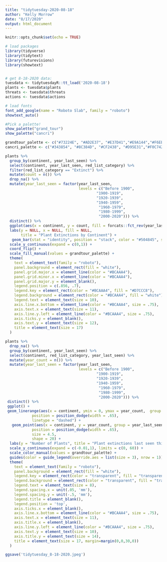 ```yaml
---
title: "tidytuesday-2020-08-18"
author: "Kelly Morrow"
date: "8/17/2020"
output: html_document
---
```


```r
knitr::opts_chunk$set(echo = TRUE)

# load packages
library(tidyverse)
library(tidytext)
library(futurevisions)
library(showtext)


# get 8-18-2020 data:
tuesdata <- tidytuesdayR::tt_load('2020-08-18')
plants <- tuesdata$plants
threats <- tuesdata$threats
actions <- tuesdata$actions

```

```r
# load fonts
font_add_google(name = "Roboto Slab", family = "roboto")
showtext_auto()

#Pick a palette!
show_palette("grand_tour")
show_palette("cancri")
```
```r
grandtour_palette <- c("#73224E", "#AD2E37", "#E37D41","#E9A144","#F6EBD1","#418D87","#2B5E3D")
cancri_palette <- c("#343854", "#8C384D", "#CF2438", "#D95E31","#F0C742","#F8F0E5")
```


```r
plants %>%
  group_by(continent, year_last_seen) %>%
  select(continent, year_last_seen, red_list_category) %>%
  filter(red_list_category == "Extinct") %>%
  mutate(count = n()) %>%
  drop_na() %>%
  mutate(year_last_seen = factor(year_last_seen,
                                 levels = c("Before 1900",
                                         "1900-1919",
                                         "1920-1939",
                                         "1940-1959",
                                          "1960-1979",
                                          "1980-1999",
                                          "2000-2020"))) %>%
  distinct() %>%
  ggplot(aes(x = continent, y = count, fill = forcats::fct_rev(year_last_seen))) +
  labs(y = NULL, x = NULL, fill = NULL,
       title = "Plant Extinctions by Continent") +
   geom_bar(stat = "identity", position = "stack", color = "#504845", size = .65) +
  scale_y_continuous(expand = c(0,1)) +
  coord_flip() +
  scale_fill_manual(values = grandtour_palette) +
  theme(
    text = element_text(family = "roboto"),
    panel.background = element_rect(fill = "white"),
    panel.grid.major.x = element_line(color = "#BCAAA4"),
    panel.grid.minor.x = element_line(color = "#BCAAA4"),
    panel.grid.major.y = element_blank(),
    legend.position = c(.856, .7),
    legend.key = element_rect(color = "#BCAAA4", fill = "#D7CCC8"),
    legend.background = element_rect(color = "#BCAAA4", fill = "white"),
    legend.text = element_text(size = 10),
    axis.line.x.bottom = element_line(color = "#BCAAA4", size = .75),
    axis.text.x = element_text(size = 11),
    axis.line.y.left = element_line(color = "#BCAAA4", size = .75),
    axis.ticks.y = element_blank(),
    axis.text.y = element_text(size = 12),
    title = element_text(size = 17)
  )
```

```r

plants %>%
  drop_na() %>%
  group_by(continent, year_last_seen) %>%
  select(continent, red_list_category, year_last_seen) %>%
  mutate(year_count = n()) %>%
  mutate(year_last_seen = factor(year_last_seen,
                                 levels = c("Before 1900",
                                         "1900-1919",
                                         "1920-1939",
                                         "1940-1959",
                                          "1960-1979",
                                          "1980-1999",
                                          "2000-2020"))) %>%
 distinct() %>%
 ggplot() +
 geom_linerange(aes(x = continent, ymin = 0, ymax = year_count,  group = year_last_seen),
            position = position_dodge(width = .65),
            linetype = "dashed") +
   geom_point(aes(x = continent, y = year_count, group = year_last_seen, color = year_last_seen),
            position = position_dodge(width = .65),
            size = 4.5,
            shape = 20) +
  labs(y = "Number of Plants", title = "Plant extinctions last seen this century") +
  scale_y_continuous(expand = c(-0.01,1), limits = c(0, 60)) +
  scale_color_manual(values = grandtour_palette) +
  guides(color = guide_legend(override.aes = list(size = 3), nrow = 1))+
  theme(
    text = element_text(family = "roboto"),
    panel.background = element_rect(fill = "white"),
    legend.key = element_rect(color = "transparent", fill = "transparent"),
    legend.background = element_rect(color = "transparent", fill = "transparent"),
    legend.text = element_text(size = 8),
    legend.spacing.x = unit(.05, 'mm'),
    legend.spacing.y = unit(-.5, 'mm'),
    legend.title = element_blank(),
    legend.position = 'top',
    axis.ticks.x = element_blank(),
    axis.line.x.bottom = element_line(color = "#BCAAA4", size = .75),
    axis.text.x = element_text(size = 11),
    axis.title.x = element_blank(),
    axis.line.y.left = element_line(color = "#BCAAA4", size = .75),
    axis.text.y = element_text(size = 10),
    axis.title.y = element_text(size = 14),
    title = element_text(size = 17, margin=margin(0,0,30,0))
  )

ggsave('tidytuesday_8-18-2020.jpeg')
```




